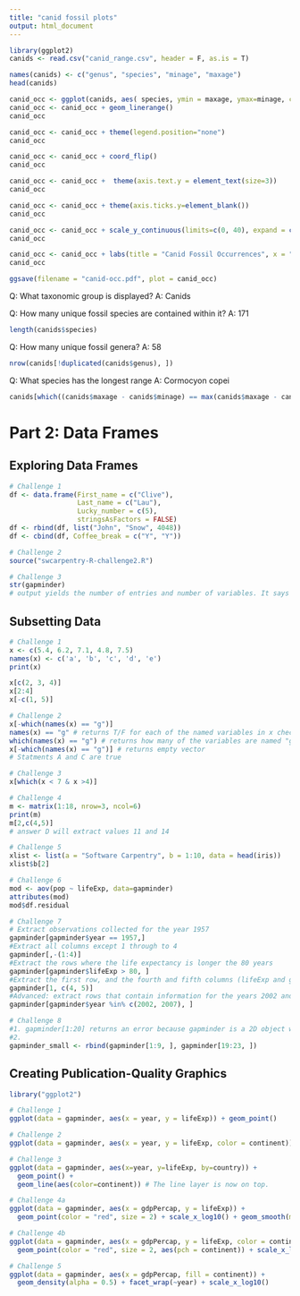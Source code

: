 ```yaml
---
title: "canid fossil plots"
output: html_document
---
```


```r
library(ggplot2)
canids <- read.csv("canid_range.csv", header = F, as.is = T)

names(canids) <- c("genus", "species", "minage", "maxage")
head(canids)

canid_occ <- ggplot(canids, aes( species, ymin = maxage, ymax=minage, colour = genus))
canid_occ <- canid_occ + geom_linerange()
canid_occ

canid_occ <- canid_occ + theme(legend.position="none")
canid_occ

canid_occ <- canid_occ + coord_flip()
canid_occ

canid_occ <- canid_occ +  theme(axis.text.y = element_text(size=3))
canid_occ

canid_occ <- canid_occ + theme(axis.ticks.y=element_blank())
canid_occ

canid_occ <- canid_occ + scale_y_continuous(limits=c(0, 40), expand = c(0, 0), breaks=c(0, 10, 20, 30, 40))
canid_occ

canid_occ <- canid_occ + labs(title = "Canid Fossil Occurrences", x = "Species", y = "Ma ago") + theme(plot.title = element_text(hjust = 0.5, size=22, face = "bold"), axis.title =element_text(size=20))
canid_occ

ggsave(filename = "canid-occ.pdf", plot = canid_occ)

```

Q: What taxonomic group is displayed?
A: Canids

Q: How many unique fossil species are contained within it?
A: 171
```r
length(canids$species)
```

Q: How many unique fossil genera?
A: 58
```r
nrow(canids[!duplicated(canids$genus), ])
```
Q: What species has the longest range
A: Cormocyon copei
```r
canids[which((canids$maxage - canids$minage) == max(canids$maxage - canids$minage)), 2]
```


# Part 2: Data Frames
## Exploring Data Frames

```r
# Challenge 1
df <- data.frame(First_name = c("Clive"),
                 Last_name = c("Lau"),
                 Lucky_number = c(5),
                 stringsAsFactors = FALSE)
df <- rbind(df, list("John", "Snow", 4048))
df <- cbind(df, Coffee_break = c("Y", "Y"))

# Challenge 2
source("swcarpentry-R-challenge2.R")

# Challenge 3
str(gapminder)
# output yields the number of entries and number of variables. It says it is a dataframe with columns "country", "year", "pop", "continent", "lifeExp", and "gdpPercap". 

```

## Subsetting Data

```r
# Challenge 1
x <- c(5.4, 6.2, 7.1, 4.8, 7.5)
names(x) <- c('a', 'b', 'c', 'd', 'e')
print(x)

x[c(2, 3, 4)]
x[2:4]
x[-c(1, 5)]

# Challenge 2
x[-which(names(x) == "g")]
names(x) == "g" # returns T/F for each of the named variables in x checking if they are named "g"
which(names(x) == "g") # returns how many of the variables are named "g", in this case, zero.
x[-which(names(x) == "g")] # returns empty vector
# Statments A and C are true

# Challenge 3
x[which(x < 7 & x >4)]

# Challenge 4
m <- matrix(1:18, nrow=3, ncol=6)
print(m)
m[2,c(4,5)]
# answer D will extract values 11 and 14

# Challenge 5
xlist <- list(a = "Software Carpentry", b = 1:10, data = head(iris))
xlist$b[2]

# Challenge 6
mod <- aov(pop ~ lifeExp, data=gapminder)
attributes(mod)
mod$df.residual

# Challenge 7
# Extract observations collected for the year 1957
gapminder[gapminder$year == 1957,]
#Extract all columns except 1 through to 4
gapminder[,-(1:4)]
#Extract the rows where the life expectancy is longer the 80 years
gapminder[gapminder$lifeExp > 80, ]
#Extract the first row, and the fourth and fifth columns (lifeExp and gdpPercap).
gapminder[1, c(4, 5)]
#Advanced: extract rows that contain information for the years 2002 and 2007
gapminder[gapminder$year %in% c(2002, 2007), ]

# Challenge 8
#1. gapminder[1:20] returns an error because gapminder is a 2D object with rows and columns.
#2.
gapminder_small <- rbind(gapminder[1:9, ], gapminder[19:23, ])
```

## Creating Publication-Quality Graphics

```r
library("ggplot2")

# Challenge 1
ggplot(data = gapminder, aes(x = year, y = lifeExp)) + geom_point()

# Challenge 2
ggplot(data = gapminder, aes(x = year, y = lifeExp, color = continent)) + geom_point()

# Challenge 3
ggplot(data = gapminder, aes(x=year, y=lifeExp, by=country)) +
  geom_point() +
  geom_line(aes(color=continent)) # The line layer is now on top.

# Challenge 4a
ggplot(data = gapminder, aes(x = gdpPercap, y = lifeExp)) +
  geom_point(color = "red", size = 2) + scale_x_log10() + geom_smooth(method="lm", size=1.5)

# Challenge 4b
ggplot(data = gapminder, aes(x = gdpPercap, y = lifeExp, color = continent)) +
  geom_point(color = "red", size = 2, aes(pch = continent)) + scale_x_log10() + geom_smooth(method="lm", size=1.5)

# Challenge 5
ggplot(data = gapminder, aes(x = gdpPercap, fill = continent)) +
  geom_density(alpha = 0.5) + facet_wrap(~year) + scale_x_log10()

```

